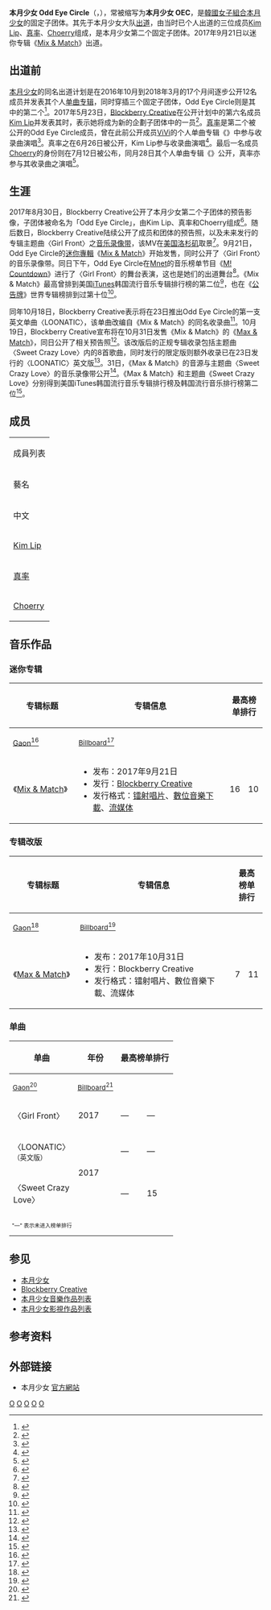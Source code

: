 {{CJK-New-Char|23AD9|ver=B}}
{{noteTA
|G1=Music
}}
{{藝人
| 姓名 = 本月少女 Odd Eye Circle
| 類型 = 組合
| 圖片 = 171102 엠카 미니팬미팅 이달의소녀 오드아이써클 직찍.jpg
| 圖片尺寸 = 300px
| 圖片簡介 = 2017年11月参加《[[M!_Countdown|M! Countdown]]》的Odd Eye Circle<br>由左至右：[[真率_(本月少女)|真率]]、[[Choerry|Choerry]]、[[Kim_Lip|Kim Lip]]
| 外文名 = 이달의 소녀 오드아이써클
| 英文名 = Loona Odd Eye Circle
| 暱稱 = 
| 國籍 = {{KOR}}
| 職業 = [[歌手|歌手]]
| 音樂類型 = [[K-pop|K-pop]]、[[电子舞曲|电子舞曲]]、[[R&B|R&B]]
| 出道地點 = {{KOR}}
| 出道日期 = {{start date and age|2017|9|21}}
| 出道作品 = 《[[Mix_&_Match_(本月少女迷你專輯)|Mix & Match]]》
| 活躍年代 = 2017年至今
| 唱片公司 = 
| 經紀公司 = [[Blockberry_Creative|Blockberry Creative]]
| 網站 = {{URL|http://www.loonatheworld.com/}}
| 相關團體 = [[本月少女|本月少女]]、{{link-en|本月少女1/3|Loona 1/3}}、[[本月少女_yyxy|本月少女 yyxy]]
| 現任成員 = [[Kim_Lip|Kim Lip]]、[[真率_(本月少女)|真率]]、[[Choerry|Choerry]]
}}
'''本月少女 Odd Eye Circle'''（{{kor|k='''이달의 소녀 오드아이써클 '''}}，{{lang-en|'''Loona Odd Eye Circle'''}}），常被缩写为'''本月少女 OEC'''，是[[韓國|韓國]][[女子組合|女子組合]][[本月少女|本月少女]]的固定子团体。其先于本月少女大队[[出道|出道]]，由当时已个人出道的三位成员[[Kim_Lip|Kim Lip]]、[[真率_(本月少女)|真率]]、[[Choerry|Choerry]]组成，是本月少女第二个固定子团体。2017年9月21日以迷你专辑《[[Mix_&_Match_(本月少女迷你專輯)|Mix & Match]]》出道。

==出道前==
[[本月少女|本月少女]]的同名出道计划是在2016年10月到2018年3月的17个月间逐步公开12名成员并发表其个人[[单曲专辑|单曲专辑]]，同时穿插三个固定子团体，Odd Eye Circle则是其中的第二个<ref>{{cite web|title=1년 5개월의 기다림…이달의 소녀, 오늘(20일) 완전체 출격|url=http://www.spotvnews.co.kr/?mod=news&act=articleView&idxno=232018|date=2018-08-20|website=Sport TV News|first=Jang|last=Woo Young|language=ko|accessdate=2021-04-08|archive-date=2021-04-28|archive-url=https://web.archive.org/web/20210428095305/http://www.spotvnews.co.kr/?mod=news&act=articleView&idxno=232018|dead-url=no}}</ref>。2017年5月23日，[[Blockberry_Creative|Blockberry Creative]]在公开计划中的第六名成员[[Kim_Lip|Kim Lip]]并发表其{{link-en|Kim Lip (专辑)|Kim Lip|同名单曲专辑}}时，表示她将成为新的企劃子团体中的一员<ref>{{cite news|title=이달의소녀 김립, 새로운 컬러 유닛의 시작 알린다|url=https://star.mbn.co.kr/view.php?&year=2017&no=342763&refer=portal|website=MBN|author=Son Jin-a|date=2017-05-23|language=ko}}</ref>。[[真率_(本月少女)|真率]]是第二个被公开的Odd Eye Circle成员，曾在此前公开成员[[ViVi_(歌手)|ViVi]]的个人单曲专辑《{{link-en|ViVi (专辑)|ViVi (single album)|ViVi}}》中参与收录曲演唱<ref>{{cite news   |language=ko |title=90년대로 돌아간 걸그룹? ‘이달의 소녀’ 비비 솔로곡|url=http://stv.seoul.co.kr/news/newsView.php?id=20170417500061&wlog_tag3=naver|newspaper=首尔新闻|accessdate=2021-03-05|date=2017-04-17 }}</ref>。真率之{{link-en|JinSoul|JinSoul|同名单曲专辑}}在6月26日被公开，Kim Lip参与收录曲演唱<ref>{{cite news   |language=ko |title=이달의 소녀 진솔, 오늘(26일) 솔로 싱글 음원+MV 공개|url=http://pop.heraldcorp.com/view.php?ud=201706260917076703143_1|newspaper=Herald Corp.|accessdate=2021-03-05|date=2017-06-26|first=Park|last=Su-in}}</ref>。最后一名成员[[Choerry|Choerry]]的身份则在7月12日被公布，同月28日其个人单曲专辑《{{link-en|Choerry (专辑)|Choerry (single album)|Choerry}}》公开，真率亦参与其收录曲之演唱<ref>{{cite news|title=이달의 소녀 최리, 솔로 앨범 베일 벗었다‥유닛 전 선공개|url=http://pop.heraldcorp.com/view.php?ud=201707281528054121558_1|date=2017-07-28|website=Herald Corp.|language=ko|accessdate=2021-03-20|author=Park Soo-in}}</ref>。

==生涯==
2017年8月30日，Blockberry Creative公开了本月少女第二个子团体的预告影像，子团体被命名为「Odd Eye Circle」，由Kim Lip、真率和Choerry组成<ref>{{Cite news|url=https://www.allkpop.com/article/2017/08/new-loo-subunit-odd-eye-circle-reveal-a-mysterious-teaser-video|title=New LOOΠΔ subunit ODD EYE CIRCLE 'Reveal' a mysterious teaser video|author=|date=|work=|newspaper=allkpop|accessdate=|archive-date=2020-09-24|archive-url=https://web.archive.org/web/20200924075722/https://www.allkpop.com/article/2017/08/new-loo-subunit-odd-eye-circle-reveal-a-mysterious-teaser-video|dead-url=no}}</ref>。随后数日，Blockberry Creative陆续公开了成员和团体的预告照，以及未来发行的专辑主题曲〈Girl Front〉之[[音乐录像带|音乐录像带]]，该MV在[[美国|美国]][[洛杉矶|洛杉矶]]取景<ref>{{cite news|title=이달의 소녀 김립X진솔X최리, 두 번째 유닛 오드아이써클 출격…21일 미니앨범 공개|url=https://www.wowtv.co.kr/NewsCenter/News/Read?articleId=A201709190012&resource=|date=2017-09-19|website=韩国经济TV|language=ko|accessdate=2021-04-09}}</ref>。9月21日，Odd Eye Circle的[[迷你專輯|迷你專輯]]《[[Mix_&_Match_(本月少女迷你專輯)|Mix & Match]]》开始发售，同时公开了〈Girl Front〉的音乐录像带。同日下午，Odd Eye Circle在[[Mnet|Mnet]]的音乐榜单节目《[[M!_Countdown|M! Countdown]]》进行了〈Girl Front〉的舞台表演，这也是她们的出道舞台<ref>{{cite news|title=이달의 소녀 오드아이써클, 오늘(21일) 새 앨범 발매|url=http://osen.mt.co.kr/article/G1110736241|date=2017-09-21|website=韩国经济TV|language=ko|accessdate=2021-04-09|first=Mi Gyeong|last=Seon}}</ref>。《Mix & Match》最高曾排到美国[[iTunes|iTunes]]韩国流行音乐专辑排行榜的第二位<ref>{{cite news|title=이달의 소녀 유닛, 美아이튠즈 K팝 차트 2위..'파란'|url=http://osen.mt.co.kr/article/G1110737640|date=2017-09-23|website=OSEN|language=ko|accessdate=2021-04-09|first=So Dam|last=Lee}}</ref>，也在《[[公告牌|公告牌]]》世界专辑榜排到过第十位<ref>{{cite news|title=이달의 소녀 오드아이써클, 美 빌보드 TOP10 진입 ‘기염’|url=http://pop.heraldcorp.com/view.php?ud=201709290750545280468_1|date=2017-09-29|website=Herald Corp.|language=ko|accessdate=2021-04-09|first=Woo Young|last=Jang}}</ref>。

同年10月18日，Blockberry Creative表示将在23日推出Odd Eye Circle的第一支英文单曲〈LOONATIC〉，该单曲改编自《Mix & Match》的同名收录曲<ref>{{cite news|title=이달의 소녀 오드아이써클, 23일 ‘LOONATIC’ 영어 버전 앨범 발매|url=https://www.wowtv.co.kr/NewsCenter/News/Read?articleId=A201710200040&resource=|date=2017-10-20|website=韩国经济TV|language=ko|accessdate=2021-04-09}}</ref>。10月19日，Blockberry Creative宣布将在10月31日发售《Mix & Match》的{{link-en|改版专辑|Reissue}}《[[Mix_&_Match_(本月少女迷你專輯)#Max_&_Match|Max & Match]]》，同日公开了相关预告照<ref>{{cite news|title=이달의소녀 오드아이써클, 31일 리패키지로 깜짝 컴백|url=http://pop.heraldcorp.com/view.php?ud=201710190855550470341_1|date=2017-10-19|website=Herald Corp.|language=ko|accessdate=2021-04-09|first=Ho Yeon|last=Lee}}</ref>。该改版后的正规专辑收录包括主题曲〈Sweet Crazy Love〉内的8首歌曲，同时发行的限定版则额外收录已在23日发行的〈LOONATIC〉英文版<ref>{{cite news|title=이달의 소녀 오드아이써클, 리패키지 앨범 ‘Max & Match’ 최종 티저 공개|url=https://star.mbn.co.kr/view.php?year=2017&no=715931&refer=portal|date=2017-10-30|website=MBC Stars|language=ko|accessdate=2021-04-09}}</ref>。31日，《Max & Match》的音源与主题曲〈Sweet Crazy Love〉的音乐录像带公开<ref>{{cite news|title=이달의 소녀 '오드아이써클' 컴백…타이틀곡 음원+뮤비 공개|url=http://tvdaily.asiae.co.kr/read.php3?aid=15094200261292378010|date=2017-10-31|website=TV Daily|language=ko|accessdate=2021-04-09|first=Hyeon Gyeong|last=Kim}}</ref>。《Max & Match》和主题曲《Sweet Crazy Love》分别得到美国iTunes韩国流行音乐专辑排行榜及韩国流行音乐排行榜第二位<ref>{{Cite news|url=http://tenasia.hankyung.com/archives/1332091|title=오드아이써클, 현지화 전략 통했다…美 아이튠즈 K팝차트 2위텐아시아|first=Jun Pil|last=Yoon|date=2017-11-02|work=TenAsia|accessdate=2021-04-09|language=ko|archive-date=2019-07-08|archive-url=https://web.archive.org/web/20190708055914/http://tenasia.hankyung.com/archives/1332091|dead-url=no}}</ref>。

==成员==
{|class=wikitable style="text-align:center" width=80%
|-
| colspan="8"| 成員列表
|-
| colspan=2| 藝名
| colspan=3| 本名
| rowspan=2| 出生
| rowspan=2| 國籍
|-style="background:#F2F2F2; font-weight:bold"
| 中文
| [[諺文|諺文]]
| [[朝鲜汉字|漢字]]
| 諺文
| 羅馬拼音
|-
| [[Kim_Lip|Kim Lip]]
| 김립
| 金定恩<ref>{{Cite Facebook|LoonaSGrowthLog|本月少女 LOOΠΔ 女兒們的成長日誌|2017|10|15|602768230107910}}</ref>
| 김정은
| Kim Jung-eun
| {{Birth date and age|1999|2|10}}<br />{{KOR}}[[忠清北道|忠清北道]][[清州市|清州市]] 
| {{KOR}}                               
|-
| [[真率_(本月少女)|真率]]
| 진솔
|郑真率<ref>{{Cite Facebook|LOONATWFC|本月少女 LOOΠΔ x Asteria 台灣粉絲站|2017|7|2|323007941478532}}</ref> 
|정진솔
| Jeong Jin-sol
| {{Birth date and age|1997|6|13}}<br />{{KOR}}[[首尔特别市|首尔特别市]][[東大門區|東大門區]]
| {{KOR}}
|-    
| [[Choerry|Choerry]]
| 최리
| 崔𣫙冧<ref>{{cite web|title=Choerry手写汉字正名|url=https://imgur.com/etXD6FX|website=Imgur|date=2017-10-07}}</ref>
| 최예림
| Choi Ye-rim
| {{Birth date and age |2001|6|4}}<br />{{KOR}}[[京畿道|京畿道]][[富川市|富川市]]
| {{KOR}}
|}

==音乐作品==
=== 迷你专辑 ===
{| class="wikitable plainrowheaders" style="text-align:center;"
! scope="col" rowspan="2" style="width:8em;" | 专辑标题
! scope="col" rowspan="2" style="width:20em;" | 专辑信息
! scope="col" colspan="2" | 最高榜单排行
! scope="col" rowspan="2" style="width:10em;" | 销售量
|-
! scope="col" style="width:3em;font-size:90%;"|[[Gaon音乐榜|Gaon]]<ref>{{cite web|url=http://gaonchart.co.kr/main/section/chart/album.gaon?nationGbn=T&serviceGbn=&targetTime=38&hitYear=2017&termGbn=week|title=2017년 38주차 Album Chart|date=2017-09-23|access-date=2021-04-09|archive-date=2017-09-28|archive-url=https://web.archive.org/web/20170928034822/http://gaonchart.co.kr/main/section/chart/album.gaon?nationGbn=T&serviceGbn=&targetTime=38&hitYear=2017&termGbn=week|dead-url=no}}</ref>
! scope="col" style="width:2.5em;font-size:85%;"| [[公告牌|Billboard]]<ref>{{cite web|url=https://www.billboard.com/charts/world-albums|title=World Albums Chart|website=Billboard|access-date=2021-04-09|archive-date=2020-02-14|archive-url=https://web.archive.org/web/20200214165651/https://www.billboard.com/charts/world-albums|dead-url=no}}</ref>
|-
! scope="row" | 《[[Mix_&_Match_(本月少女迷你專輯)|Mix & Match]]》
|
* 发布：2017年9月21日
* 发行：[[Blockberry_Creative|Blockberry Creative]]
* 发行格式：[[镭射唱片|镭射唱片]]、[[數位音樂下載|數位音樂下載]]、[[流媒体|流媒体]]
| 16
| 10
|
* {{KOR}}：7,869<!--2,718 + 951 + 4200--><ref>Cumulative sales of ''Mix & Match'':
* {{cite web|url=http://gaonchart.co.kr/main/section/chart/album.gaon?nationGbn=T&serviceGbn=&targetTime=09&hitYear=2017&termGbn=month|title=2017년 09월 Album Chart|trans-title=March 2017 Album Chart|website=Gaon Music Chart|access-date=2021-04-09|archive-date=2017-10-13|archive-url=https://web.archive.org/web/20171013140653/http://gaonchart.co.kr/main/section/chart/album.gaon?nationGbn=T&serviceGbn=&targetTime=09&hitYear=2017&termGbn=month|dead-url=no}}
* {{cite web|url=http://gaonchart.co.kr/main/section/chart/album.gaon?nationGbn=T&serviceGbn=&targetTime=03&hitYear=2018&termGbn=month|title=2018년 03월 Album Chart|trans-title=March 2018 Album Chart|website=Gaon Music Chart|access-date=2021-04-09|archive-date=2015-02-03|archive-url=https://web.archive.org/web/20150203005818/http://gaonchart.co.kr/main/section/chart/album.gaon?nationGbn=T&serviceGbn=&targetTime=03&hitYear=2018&termGbn=month|dead-url=no}}
* {{cite web|url=http://gaonchart.co.kr/main/section/chart/album.gaon?nationGbn=T&serviceGbn=&targetTime=04&hitYear=2020&termGbn=month|title=2020년 04월 Album Chart|trans-title=April 2020 Album Chart|website=Gaon Music Chart|access-date=2021-04-09|archive-date=2015-02-03|archive-url=https://web.archive.org/web/20150203005818/http://gaonchart.co.kr/main/section/chart/album.gaon?nationGbn=T&serviceGbn=&targetTime=04&hitYear=2020&termGbn=month|dead-url=no}}</ref>
|}

=== 专辑改版 ===
{| class="wikitable plainrowheaders" style="text-align:center;"
! scope="col" rowspan="2" style="width:8em;" | 专辑标题
! scope="col" rowspan="2" style="width:20em;" | 专辑信息
! scope="col" colspan="2" | 最高榜单排行
! scope="col" rowspan="2" style="width:10em;" | 销售量
|-
! scope="col" style="width:3em;font-size:90%;"|[[Gaon音乐榜|Gaon]]<ref>{{cite web|url=http://gaonchart.co.kr/main/section/chart/album.gaon?nationGbn=T&serviceGbn=&targetTime=10&hitYear=2020&termGbn=week|title=2020년 10주차 Album Chart|date=2020-03-07|access-date=2021-04-09|archive-date=2015-02-03|archive-url=https://web.archive.org/web/20150203005818/http://gaonchart.co.kr/main/section/chart/album.gaon?nationGbn=T&serviceGbn=&targetTime=10&hitYear=2020&termGbn=week|dead-url=no}}</ref>
! scope="col" style="width:2.5em;font-size:85%;"| [[公告牌|Billboard]]<ref>{{cite web|url=https://www.billboard.com/music/loona/chart-history/world-albums|title=Loona Chart History: World Albums|work=Billboard|access-date=2021-04-09|archive-date=2018-08-28|archive-url=https://web.archive.org/web/20180828062939/https://www.billboard.com/music/loona/chart-history/world-albums|dead-url=no}}</ref>
|-
! scope="row" | 《[[Mix_&_Match_(本月少女迷你專輯)#Max_&_Match|Max & Match]]》
|
* 发布：2017年10月31日
* 发行：Blockberry Creative
* 发行格式：镭射唱片、數位音樂下載、流媒体
| 7
| 11
|
* {{KOR}}：11,136<!--874 + 1,250 + 7,195--><ref>Cumulative sales of ''Max & Match'':
* {{cite web|url=http://gaonchart.co.kr/main/section/chart/album.gaon?nationGbn=T&serviceGbn=&targetTime=10&hitYear=2017&termGbn=month|title=2017년 10월 Album Chart|trans-title=October 2017 Album Chart （见#64与#81）|website=Gaon Music Chart|access-date=2021-04-09|archive-date=2017-11-16|archive-url=https://web.archive.org/web/20171116121544/http://gaonchart.co.kr/main/section/chart/album.gaon?nationGbn=T&serviceGbn=&targetTime=10&hitYear=2017&termGbn=month|dead-url=no}}
* {{cite web|url=http://gaonchart.co.kr/main/section/chart/album.gaon?nationGbn=T&serviceGbn=&targetTime=04&hitYear=2018&termGbn=month|title=2018년 04월 Album Chart|trans-title=April 2018 Album Chart|website=Gaon Music Chart|access-date=2021-04-09|archive-date=2015-02-03|archive-url=https://web.archive.org/web/20150203005818/http://gaonchart.co.kr/main/section/chart/album.gaon?nationGbn=T&serviceGbn=&targetTime=04&hitYear=2018&termGbn=month|dead-url=no}}
* {{cite web|url=http://gaonchart.co.kr/main/section/chart/album.gaon?nationGbn=T&serviceGbn=&termGbn=month|title=2020년 03월 Album Chart|trans-title=March 2020 Album Chart|website=Gaon Music Chart|access-date=2021-04-09|archive-date=2016-07-11|archive-url=https://web.archive.org/web/20160711061812/http://gaonchart.co.kr/main/section/chart/album.gaon?nationGbn=T&serviceGbn=&termGbn=month|dead-url=no}}</ref>
|}

===单曲===
{| class="wikitable plainrowheaders" style="text-align:center;"
! scope="col" rowspan="2" |单曲
! scope="col" rowspan="2" |年份
! scope="col" colspan="2" |最高榜单排行
! scope="col" rowspan="2" |专辑
|-
! scope="col" style="width:2.5em;font-size:85%;" |[[Gaon音乐榜|Gaon]]<ref>{{cite web|url=http://gaonchart.co.kr/main/section/chart/online.gaon?nationGbn=T&serviceGbn=ALL|title=Gaon Digital Chart|website=Gaon Music Chart|access-date=2021-04-09|archive-date=2016-11-25|archive-url=https://web.archive.org/web/20161125050200/http://gaonchart.co.kr/main/section/chart/online.gaon?nationGbn=T&serviceGbn=ALL|dead-url=no}}</ref>
! scope="col" style="width:2.5em;font-size:85%;" |[[公告牌|Billboard]]<ref>{{cite web|url=https://www.billboard.com/charts/world-digital-song-sales|title=World Digital Song Sales|website=Billboard|access-date=2021-04-09|archive-date=2019-12-26|archive-url=https://web.archive.org/web/20191226172925/https://www.billboard.com/charts/world-digital-song-sales|dead-url=no}}</ref>
|-
! scope="row" | 〈Girl Front〉
| 2017
| — || —
| 《Mix & Match》
|-
! scope="row" | 〈LOONATIC〉<small>（英文版）</small>
| style="text-align:left" rowspan="2" | 2017
| — || —
| rowspan="2" | 《Max & Match》
|-
! scope="row" | 〈Sweet Crazy Love〉
| — || 15
|-
| colspan="5" style="font-size:8pt" | "—" 表示未进入榜单排行
|}
==参见==
*[[本月少女|本月少女]]
*[[Blockberry_Creative|Blockberry Creative]]
*[[本月少女音樂作品列表|本月少女音樂作品列表]]
*[[本月少女影視作品列表|本月少女影視作品列表]]
==参考资料==
{{reflist|2}}
==外部链接==
*本月少女 [http://loonatheworld.com 官方網站]{{Wayback|url=http://loonatheworld.com/ |date=20200823000705 }} {{ko}}
{{本月少女}}
{{Portal bar|大韩民国|音乐|人物}}
[[Category:本月少女|O]]
[[Category:2017年成立的音樂團體|O]]
[[Category:韓國女子演唱團體|O]]
[[Category:韓國流行音樂團體|O]]
[[Category:韓語流行音樂團體|O]]